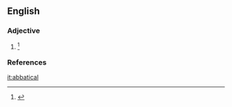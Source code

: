 ==English==

===Adjective===
{{en-adj|-}}

# {{context|obsolete|lang=en}} {{alternate form of |abbatial|lang=en}} {{defdate|Attested from the mid 17<sup>th</sup> century until the mid 19<sup>th</sup> century.}}<ref>{{R:SOED5|page=3}}</ref>

===References===
<references/>

[[it:abbatical]]